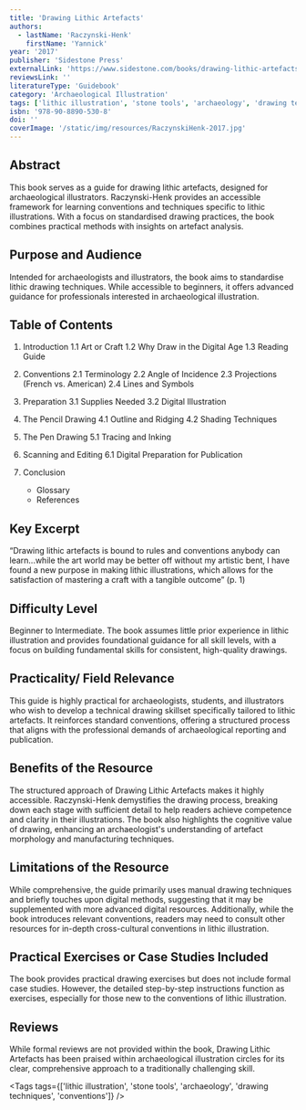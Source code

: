 ```yaml
---
title: 'Drawing Lithic Artefacts'
authors:
  - lastName: 'Raczynski-Henk'
    firstName: 'Yannick'
year: '2017'
publisher: 'Sidestone Press'
externalLink: 'https://www.sidestone.com/books/drawing-lithic-artefacts'
reviewsLink: ''
literatureType: 'Guidebook'
category: 'Archaeological Illustration'
tags: ['lithic illustration', 'stone tools', 'archaeology', 'drawing techniques', 'conventions']
isbn: '978-90-8890-530-8'
doi: ''
coverImage: '/static/img/resources/RaczynskiHenk-2017.jpg'
---
```


## Abstract

This book serves as a guide for drawing lithic artefacts, designed for archaeological illustrators. Raczynski-Henk provides an accessible framework for learning conventions and techniques specific to lithic illustrations. With a focus on standardised drawing practices, the book combines practical methods with insights on artefact analysis.

## Purpose and Audience

Intended for archaeologists and illustrators, the book aims to standardise lithic drawing techniques. While accessible to beginners, it offers advanced guidance for professionals interested in archaeological illustration.

## Table of Contents

1. Introduction
   1.1 Art or Craft
   1.2 Why Draw in the Digital Age
   1.3 Reading Guide

2. Conventions
   2.1 Terminology
   2.2 Angle of Incidence
   2.3 Projections (French vs. American)
   2.4 Lines and Symbols

3. Preparation
   3.1 Supplies Needed
   3.2 Digital Illustration

4. The Pencil Drawing
   4.1 Outline and Ridging
   4.2 Shading Techniques

5. The Pen Drawing
   5.1 Tracing and Inking

6. Scanning and Editing
   6.1 Digital Preparation for Publication

7. Conclusion
   - Glossary
   - References

## Key Excerpt

“Drawing lithic artefacts is bound to rules and conventions anybody can learn...while the art world may be better off without my artistic bent, I have found a new purpose in making lithic illustrations, which allows for the satisfaction of mastering a craft with a tangible outcome” (p. 1)

## Difficulty Level

Beginner to Intermediate. The book assumes little prior experience in lithic illustration and provides foundational guidance for all skill levels, with a focus on building fundamental skills for consistent, high-quality drawings.

## Practicality/ Field Relevance

This guide is highly practical for archaeologists, students, and illustrators who wish to develop a technical drawing skillset specifically tailored to lithic artefacts. It reinforces standard conventions, offering a structured process that aligns with the professional demands of archaeological reporting and publication.

## Benefits of the Resource

The structured approach of Drawing Lithic Artefacts makes it highly accessible. Raczynski-Henk demystifies the drawing process, breaking down each stage with sufficient detail to help readers achieve competence and clarity in their illustrations. The book also highlights the cognitive value of drawing, enhancing an archaeologist's understanding of artefact morphology and manufacturing techniques.

## Limitations of the Resource

While comprehensive, the guide primarily uses manual drawing techniques and briefly touches upon digital methods, suggesting that it may be supplemented with more advanced digital resources. Additionally, while the book introduces relevant conventions, readers may need to consult other resources for in-depth cross-cultural conventions in lithic illustration.

## Practical Exercises or Case Studies Included

The book provides practical drawing exercises but does not include formal case studies. However, the detailed step-by-step instructions function as exercises, especially for those new to the conventions of lithic illustration.

## Reviews

While formal reviews are not provided within the book, Drawing Lithic Artefacts has been praised within archaeological illustration circles for its clear, comprehensive approach to a traditionally challenging skill.

<Tags
  tags={['lithic illustration', 'stone tools', 'archaeology', 'drawing techniques', 'conventions']}
/>
